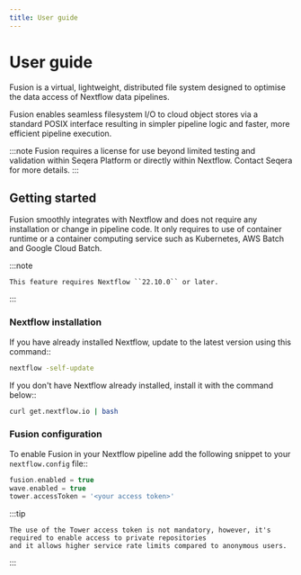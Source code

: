 ```yaml
---
title: User guide
---
```


# User guide

Fusion is a virtual, lightweight, distributed file system designed to optimise the data access of Nextflow data pipelines.

Fusion enables seamless filesystem I/O to cloud object stores via a standard POSIX interface resulting in simpler pipeline logic and faster, more efficient pipeline execution.

:::note
Fusion requires a license for use beyond limited testing and validation within Seqera Platform or directly within Nextflow. Contact Seqera for more details.
:::

## Getting started

Fusion smoothly integrates with Nextflow and does not require any installation or change in pipeline code. It only requires to use of container runtime or a container computing service such as Kubernetes, AWS Batch and Google Cloud Batch.

:::note

    This feature requires Nextflow ``22.10.0`` or later.
:::

### Nextflow installation

If you have already installed Nextflow, update to the latest version using this command::

```bash
nextflow -self-update
```

If you don't have Nextflow already installed, install it with the command below::

```bash
curl get.nextflow.io | bash
```

### Fusion configuration

To enable Fusion in your Nextflow pipeline add the following snippet to your `nextflow.config` file::

```groovy
fusion.enabled = true
wave.enabled = true
tower.accessToken = '<your access token>'
```

:::tip

    The use of the Tower access token is not mandatory, however, it's required to enable access to private repositories
    and it allows higher service rate limits compared to anonymous users.
:::
